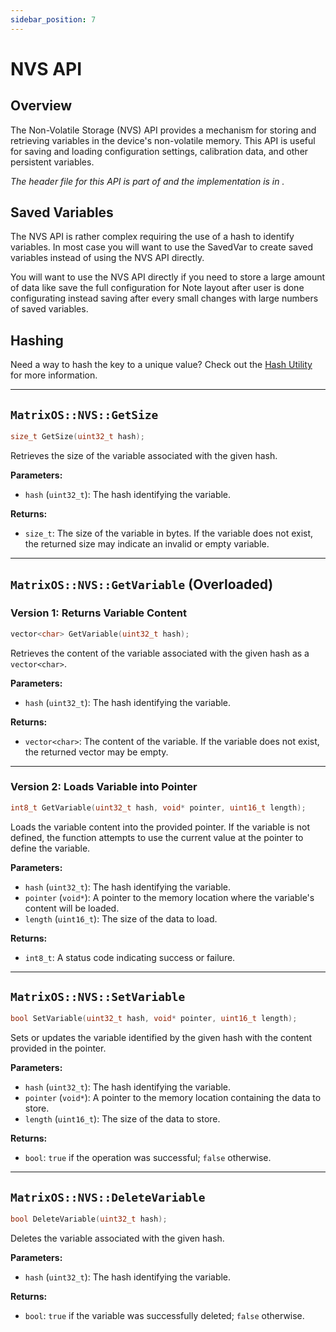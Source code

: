 ```yaml
---
sidebar_position: 7
---
```


# NVS API

## Overview
The Non-Volatile Storage (NVS) API provides a mechanism for storing and retrieving variables in the device's non-volatile memory. This API is useful for saving and loading configuration settings, calibration data, and other persistent variables.

*The header file for this API is part of <GithubLink path="os/MatrixOS.h"/> and the implementation is in <GithubLink path="os/system/NVS.cpp"/>.*

## Saved Variables
The NVS API is rather complex requiring the use of a hash to identify variables. In most case you will want to use the SavedVar to create saved variables instead of using the NVS API directly.

You will want to use the NVS API directly if you need to store a large amount of data like save the full configuration for Note layout after user is done configurating instead saving after every small changes with large numbers of saved variables.

## Hashing 
Need a way to hash the key to a unique value? Check out the [Hash Utility](./Utilities/Hash) for more information.


---

## `MatrixOS::NVS::GetSize`
```cpp
size_t GetSize(uint32_t hash);
```

Retrieves the size of the variable associated with the given hash.

**Parameters:**
- `hash` (`uint32_t`): The hash identifying the variable.

**Returns:**
- `size_t`: The size of the variable in bytes. If the variable does not exist, the returned size may indicate an invalid or empty variable.

---

## `MatrixOS::NVS::GetVariable` (Overloaded)

### Version 1: Returns Variable Content
```cpp
vector<char> GetVariable(uint32_t hash);
```

Retrieves the content of the variable associated with the given hash as a `vector<char>`.

**Parameters:**
- `hash` (`uint32_t`): The hash identifying the variable.

**Returns:**
- `vector<char>`: The content of the variable. If the variable does not exist, the returned vector may be empty.

---

### Version 2: Loads Variable into Pointer
```cpp
int8_t GetVariable(uint32_t hash, void* pointer, uint16_t length);
```

Loads the variable content into the provided pointer. If the variable is not defined, the function attempts to use the current value at the pointer to define the variable.

**Parameters:**
- `hash` (`uint32_t`): The hash identifying the variable.
- `pointer` (`void*`): A pointer to the memory location where the variable's content will be loaded.
- `length` (`uint16_t`): The size of the data to load.

**Returns:**
- `int8_t`: A status code indicating success or failure.

---

## `MatrixOS::NVS::SetVariable`
```cpp
bool SetVariable(uint32_t hash, void* pointer, uint16_t length);
```

Sets or updates the variable identified by the given hash with the content provided in the pointer.

**Parameters:**
- `hash` (`uint32_t`): The hash identifying the variable.
- `pointer` (`void*`): A pointer to the memory location containing the data to store.
- `length` (`uint16_t`): The size of the data to store.

**Returns:**
- `bool`: `true` if the operation was successful; `false` otherwise.

---

## `MatrixOS::NVS::DeleteVariable`
```cpp
bool DeleteVariable(uint32_t hash);
```

Deletes the variable associated with the given hash.

**Parameters:**
- `hash` (`uint32_t`): The hash identifying the variable.

**Returns:**
- `bool`: `true` if the variable was successfully deleted; `false` otherwise.
```
